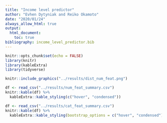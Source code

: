 ```yaml
---
title: "Income level predictor"
author: "Evhen Dytyniak and Reiko Okamoto"
date: "2020/01/24"
always_allow_html: true
output: 
  html_document:
    toc: true
bibliography: income_level_predictor.bib
---
```

```r
knitr::opts_chunk$set(echo = FALSE)
library(knitr)
library(kableExtra)
library(tidyverse)
```

```r
knitr::include_graphics("../results/dist_num_feat.png")
```

```r
df <- read_csv("../results/num_feat_summary.csv")
knitr::kable(df) %>%
  kableExtra::kable_styling(c("hover", "condensed"))
```

```r
df <- read_csv("../results/cat_feat_summary.csv")
knitr::kable(df) %>%
  kableExtra::kable_styling(bootstrap_options = c("hover", "condensed"))
```